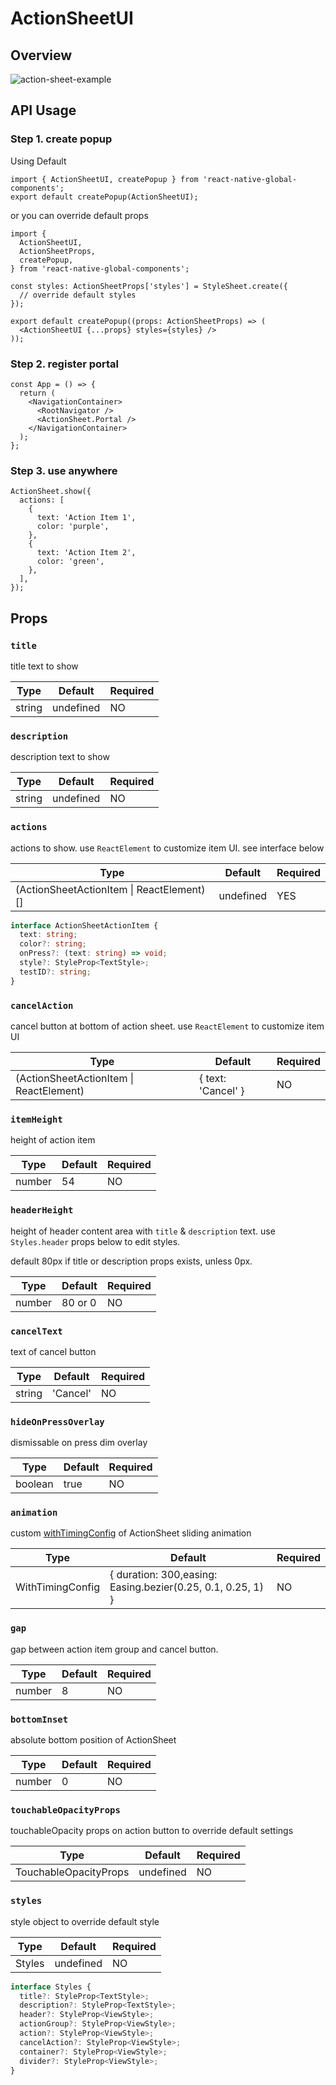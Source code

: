 
# ActionSheetUI

## Overview

<div className="sample-gif">
  <img src={image} className="sample-gif-img" alt="action-sheet-example" />
</div>

## API Usage

### Step 1. create popup

Using Default

```tsx title="ActionSheet.tsx"
import { ActionSheetUI, createPopup } from 'react-native-global-components';
export default createPopup(ActionSheetUI);
```

or you can override default props

```tsx title="ActionSheet.tsx"
import {
  ActionSheetUI,
  ActionSheetProps,
  createPopup,
} from 'react-native-global-components';

const styles: ActionSheetProps['styles'] = StyleSheet.create({
  // override default styles
});

export default createPopup((props: ActionSheetProps) => (
  <ActionSheetUI {...props} styles={styles} />
));
```

### Step 2. register portal

```tsx title="App.tsx"
const App = () => {
  return (
    <NavigationContainer>
      <RootNavigator />
      <ActionSheet.Portal />
    </NavigationContainer>
  );
};
```

### Step 3. use anywhere

```tsx
ActionSheet.show({
  actions: [
    {
      text: 'Action Item 1',
      color: 'purple',
    },
    {
      text: 'Action Item 2',
      color: 'green',
    },
  ],
});
```

## Props

### `title`

title text to show

| Type   | Default   | Required |
| ------ | --------- | -------- |
| string | undefined | NO       |

### `description`

description text to show

| Type   | Default   | Required |
| ------ | --------- | -------- |
| string | undefined | NO       |

### `actions`

actions to show. use `ReactElement` to customize item UI. see interface below

| Type                                      | Default   | Required |
| ----------------------------------------- | --------- | -------- |
| (ActionSheetActionItem \| ReactElement)[] | undefined | YES      |

```ts
interface ActionSheetActionItem {
  text: string;
  color?: string;
  onPress?: (text: string) => void;
  style?: StyleProp<TextStyle>;
  testID?: string;
}
```

### `cancelAction`

cancel button at bottom of action sheet. use `ReactElement` to customize item UI

| Type                                    | Default            | Required |
| --------------------------------------- | ------------------ | -------- |
| (ActionSheetActionItem \| ReactElement) | { text: 'Cancel' } | NO       |

### `itemHeight`

height of action item

| Type   | Default | Required |
| ------ | ------- | -------- |
| number | 54      | NO       |

### `headerHeight`

height of header content area with `title` & `description` text. use `Styles.header` props below to edit styles.

default 80px if title or description props exists, unless 0px.

| Type   | Default | Required |
| ------ | ------- | -------- |
| number | 80 or 0 | NO       |

### `cancelText`

text of cancel button

| Type   | Default  | Required |
| ------ | -------- | -------- |
| string | 'Cancel' | NO       |

### `hideOnPressOverlay`

dismissable on press dim overlay

| Type    | Default | Required |
| ------- | ------- | -------- |
| boolean | true    | NO       |

### `animation`

custom [withTimingConfig](https://docs.swmansion.com/react-native-reanimated/docs/api/animations/withTiming/) of ActionSheet sliding animation

| Type             | Default                                                     | Required |
| ---------------- | ----------------------------------------------------------- | -------- |
| WithTimingConfig | { duration: 300,easing: Easing.bezier(0.25, 0.1, 0.25, 1) } | NO       |

### `gap`

gap between action item group and cancel button.

| Type   | Default | Required |
| ------ | ------- | -------- |
| number | 8       | NO       |

### `bottomInset`

absolute bottom position of ActionSheet

| Type   | Default | Required |
| ------ | ------- | -------- |
| number | 0       | NO       |

### `touchableOpacityProps`

touchableOpacity props on action button to override default settings

| Type                  | Default   | Required |
| --------------------- | --------- | -------- |
| TouchableOpacityProps | undefined | NO       |

### `styles`

style object to override default style

| Type   | Default   | Required |
| ------ | --------- | -------- |
| Styles | undefined | NO       |

```ts
interface Styles {
  title?: StyleProp<TextStyle>;
  description?: StyleProp<TextStyle>;
  header?: StyleProp<ViewStyle>;
  actionGroup?: StyleProp<ViewStyle>;
  action?: StyleProp<ViewStyle>;
  cancelAction?: StyleProp<ViewStyle>;
  container?: StyleProp<ViewStyle>;
  divider?: StyleProp<ViewStyle>;
}
```
